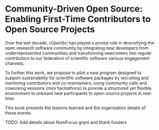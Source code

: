 # **Community-Driven Open Source: Enabling First-Time Contributors to Open Source Projects** {.unnumbered}

Over the last decade, rOpenSci has played a pivotal role in diversifying the open research software community by integrating new developers from underrepresented communities and transforming newcomers into regular contributors to our federation of scientific software various engagement channels.


To further this work, we propose to pilot a new program designed to support sustainability for scientific software packages by recruiting and mentoring contributors and co-maintainers, using community calls and coworking sessions (mini hackathons) to provide a structured yet flexible environment to onboard new participants to open-source projects in real-time.

This book presents the lessons learned and the organization details of these events.


TODO: Add details about NumFocus grant and thank funders